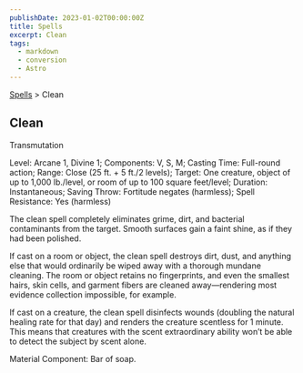 ```yaml
---
publishDate: 2023-01-02T00:00:00Z
title: Spells
excerpt: Clean
tags:
  - markdown
  - conversion
  - Astro
---
```


[Spells](arcana-d20-srd-spells-index) > Clean

## Clean

Transmutation

Level: Arcane 1, Divine 1; Components: V, S, M; Casting Time: Full-round
action; Range: Close (25 ft. + 5 ft./2 levels); Target: One creature, object
of up to 1,000 lb./level, or room of up to 100 square feet/level; Duration:
Instantaneous; Saving Throw: Fortitude negates (harmless); Spell Resistance:
Yes (harmless)

The clean spell completely eliminates grime, dirt, and bacterial contaminants
from the target. Smooth surfaces gain a faint shine, as if they had been
polished.

If cast on a room or object, the clean spell destroys dirt, dust, and anything
else that would ordinarily be wiped away with a thorough mundane cleaning. The
room or object retains no fingerprints, and even the smallest hairs, skin
cells, and garment fibers are cleaned away—rendering most evidence collection
impossible, for example.

If cast on a creature, the clean spell disinfects wounds (doubling the natural
healing rate for that day) and renders the creature scentless for 1 minute.
This means that creatures with the scent extraordinary ability won’t be able
to detect the subject by scent alone.

Material Component: Bar of soap.

